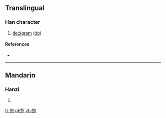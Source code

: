 ==Translingual==

===Han character===
{{Han char|rn=10|rad=儿|as=09|sn=11|four=|canj=JUCSH|ids=⿺克分}}

# [[decigram]] ([[dg]])

====References====
* {{Han ref|kx=0125.201|dkj=01387|dj=0266.010|hdz=10273.141|uh=515D|ud=20829|bh=A25C|bd=41564}}

----

==Mandarin==

===Hanzi===
{{cmn-hanzi|pin=[[fēn]] ([[fen1]])|wg=fen<sup>1</sup>}}

# {{defn|lang=cmn|sort=儿09}}

[[fr:兝]]
[[pl:兝]]
[[zh:兝]]